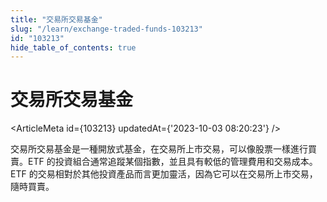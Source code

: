 ```yaml
---
title: "交易所交易基金"
slug: "/learn/exchange-traded-funds-103213"
id: "103213"
hide_table_of_contents: true
---
```



# 交易所交易基金

<ArticleMeta id={103213} updatedAt={'2023-10-03 08:20:23'} />
<div className='border-solid border-b border-t-0 my-4 border-[var(--ifm-color-gray-300)]' />

交易所交易基金是一種開放式基金，在交易所上市交易，可以像股票一樣進行買賣。ETF 的投資組合通常追蹤某個指數，並且具有較低的管理費用和交易成本。ETF 的交易相對於其他投資產品而言更加靈活，因為它可以在交易所上市交易，隨時買賣。

